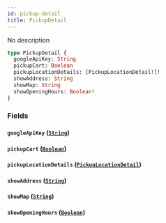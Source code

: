 ```yaml
---
id: pickup-detail
title: PickupDetail
---
```


No description

```graphql
type PickupDetail {
  googleApiKey: String
  pickupCart: Boolean
  pickupLocationDetails: [PickupLocationDetail!]!
  showAddress: String
  showMap: String
  showOpeningHours: Boolean!
}
```

### Fields

#### `googleApiKey` ([`String`](../../rate-service/scalars/string))

#### `pickupCart` ([`Boolean`](../../rate-service/scalars/boolean))

#### `pickupLocationDetails` ([`PickupLocationDetail`](../../rate-service/objects/pickup-location-detail))

#### `showAddress` ([`String`](../../rate-service/scalars/string))

#### `showMap` ([`String`](../../rate-service/scalars/string))

#### `showOpeningHours` ([`Boolean`](../../rate-service/scalars/boolean))
